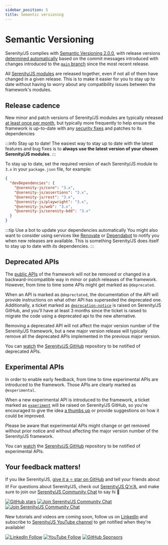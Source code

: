 ```yaml
---
sidebar_position: 5
title: Semantic versioning
---
```


# Semantic Versioning

Serenity/JS complies with [Semantic Versioning 2.0.0](https://semver.org/),
with release versions [determined automatically](/community/contributing/commit-message-conventions/)
based on the commit messages introduced with changes
introduced to the [`main` branch](https://github.com/serenity-js/serenity-js/tree/main) since the most recent release.

All [Serenity/JS modules](/handbook/getting-started/architecture) are released together, even if not all of them have changed in a given release.
This is to make it easier for you to stay up to date without having to worry about any compatibility issues between the framework's modules.

## Release cadence

New minor and patch versions of Serenity/JS modules are typically released [at least once per month](/releases/),
but typically more frequently to help ensure the framework is up-to-date
with any [security fixes](https://snyk.io/test/github/serenity-js/serenity-js) and patches to its dependencies

:::info Stay up to date!
The easiest way to stay up to date with the latest features and bug fixes is to **always use the latest version of your chosen Serenity/JS modules**.
:::

To stay up to date, set the required version of each Serenity/JS module to `3.x` in your `package.json` file, for example:

```json title="package.json"
{
  "devDependencies": {
    "@serenity-js/core": "3.x",
    "@serenity-js/assertions": "3.x",
    "@serenity-js/rest": "3.x",
    "@serenity-js/playwright": "3.x",
    "@serenity-js/web": "3.x",
    "@serenity-js/serenity-bdd": "3.x"
  }
}
```

:::tip Use a bot to update your dependencies automatically
You might also want to consider using services like [Renovate](https://github.com/renovatebot/renovate) or [Dependabot](https://github.com/dependabot)
to notify you when new releases are available. This is something Serenity/JS does itself to stay up to date with _its_ dependencies.
:::

## Deprecated APIs

The [public APIs](/api) of the framework will not be removed or changed in a backward-incompatible way in minor or patch releases of the framework. However, from time to time some APIs might get marked as `@deprecated`.

When an API is marked as `@deprectated`, the documentation of the API will provide instructions on what other API has superseded the deprecated one. Additionally, a ticket marked as [`deprecation-notice`](https://github.com/serenity-js/serenity-js/labels/deprecation-notice) is raised on Serenity/JS GitHub, and you'll have at least 3 months since the ticket is raised to migrate the code using a deprecated api to the new alternative.

Removing a deprecated API will not affect the major version number of the Serenity/JS framework, but a new major version release will typically remove all the deprecated APIs implemented in the previous major version.

You can [watch](https://docs.github.com/en/github/managing-subscriptions-and-notifications-on-github/configuring-notifications#configuring-your-watch-settings-for-an-individual-repository) the [Serenity/JS GitHub](https://github.com/serenity-js/serenity-js) repository to be notified of deprecated APIs.

## Experimental APIs

In order to enable early feedback, from time to time experimental APIs are introduced to the framework. Those APIs are clearly marked as `@experimental`.

When a new experimental API is introduced to the framework, a ticket marked as [`experiment`](https://github.com/jan-molak/serenity-js/labels/experiment) will be raised on Serenity/JS GitHub, so you're encouraged to give the idea [a thumbs up](https://help.github.com/en/github/collaborating-with-issues-and-pull-requests/about-conversations-on-github#reacting-to-ideas-in-comments) or provide suggestions on how it could be improved.

Please be aware that experimental APIs might change or get removed without prior notice and without affecting the major version number of the Serenity/JS framework.

You can [watch](https://docs.github.com/en/github/managing-subscriptions-and-notifications-on-github/configuring-notifications#configuring-your-watch-settings-for-an-individual-repository) the [Serenity/JS GitHub](https://github.com/serenity-js/serenity-js) repository to be notified of experimental APIs.

## Your feedback matters!

If you like Serenity/JS, [give it a ⭐ star on GitHub](https://github.com/serenity-js/serenity-js) and tell your friends about it!
For questions about Serenity/JS, check out [Serenity/JS Q'n'A](https://github.com/orgs/serenity-js/discussions/categories/how-to),
and make sure to join our [Serenity/JS Community Chat](https://matrix.to/#/#serenity-js:gitter.im) to say hi 👋

[![GitHub stars](https://img.shields.io/github/stars/serenity-js/serenity-js)](https://github.com/serenity-js/serenity-js)
[![Join Serenity/JS Community Chat](https://img.shields.io/badge/Serenity%2FJS-Q'n'A-FBD30B?logo=github)](https://matrix.to/#/#serenity-js:gitter.im)
[![Join Serenity/JS Community Chat](https://img.shields.io/badge/Chat-Serenity%2FJS%20Community-FBD30B?logo=matrix)](https://matrix.to/#/#serenity-js:gitter.im)

New tutorials and videos are coming soon, follow us on [LinkedIn](https://www.linkedin.com/company/serenity-js) and subscribe to [Serenity/JS YouTube channel](https://www.youtube.com/channel/UC0RdeVPyjtJopVHvlLrXd1Q) to get notified when they're available!

[![LinkedIn Follow](https://img.shields.io/badge/Follow%20Serenity%2FJS-0077B5?style=for-the-badge&logo=linkedin&logoColor=white)](https://www.linkedin.com/company/serenity-js)
[![YouTube Follow](https://img.shields.io/badge/Watch%20@serenity--js-E62117?style=for-the-badge&logo=youtube&logoColor=white)](https://www.youtube.com/@serenity-js)
[![GitHub Sponsors](https://img.shields.io/badge/Support%20@serenity%2FJS-703EC8?style=for-the-badge&logo=github&logoColor=white)](https://github.com/sponsors/serenity-js)
